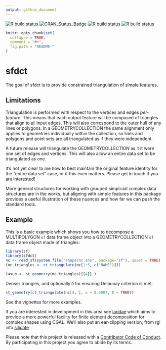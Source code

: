 ```yaml
---
output: github_document
---
```

 

<!-- README.md is generated from README.Rmd. Please edit that file -->

<!-- badges: start -->
[![R build status](https://github.com/hypertidy/sfdct/workflows/R-CMD-check/badge.svg)](https://github.com/hypertidy/sfdct/actions)
[![CRAN_Status_Badge](http://www.r-pkg.org/badges/version/sfdct)](https://cran.r-project.org/package=sfdct)
[![R build status](https://github.com/hypertidy/sfdct/workflows/pkgdown/badge.svg)](https://github.com/hypertidy/sfdct/actions)
[![R build status](https://github.com/hypertidy/sfdct/workflows/test-coverage/badge.svg)](https://github.com/hypertidy/sfdct/actions)
<!-- badges: end -->
  
```r
knitr::opts_chunk$set(
  collapse = TRUE,
  comment = "#>",
  fig.path = "README-"
)
```

# sfdct

The goal of sfdct is to provide constrained triangulation of simple features. 

## Limitations

Triangulation is performed with respect to the vertices and edges *per-feature*. This means that each output feature will
be composed of triangles that align to all input edges. This will also correspond to the outer hull of any lines or polygons. In a GEOMETRYCOLLECTION the same alignment only applies to geometries individually within the collection, so lines and polygons and point sets are
all triangulated as if they were independent. 

A future release will triangulate the GEOMETRYCOLLECTION as it it were one set of edges and vertices. This will also allow an entire data set
to be triangulated as one. 

It's not yet clear to me how to best maintain the original feature identity for the "entire data set" case, or if this even matters. Please get in touch if you are interested!

More general structures for working with grouped simplicial complex data structures are in the works, but aligning with simple features in this package provides a useful illustration of these nuances and how far we can push the standard tools. 


## Example

This is a basic example which shows you how to decompose a MULTIPOLYGON `sf` data frame object into a GEOMETRYCOLLECTION `sf` data frame object made of triangles:

```r
library(sf)
library(sfdct)
nc <- read_sf(system.file("shape/nc.shp", package="sf"), quiet = TRUE)
(nc_triangles <- ct_triangulate(nc[1:5, c("NAME")]))

(asub <- st_geometry(nc_triangles)[[4]] )

```

Denser triangles, and optionally `D` for ensuring Delaunay criterion is met. 

```r
st_geometry(ct_triangulate(nc[4, ], a = 0.0007, D = TRUE))

```


See the vignettes for more examples. 


If you are interested in development in this area see [laridae](https://github.com/hypertidy/laridae) which aims to provide a more powerful facility
for finite element decomposition for complex shapes using CGAL.  We'll also put an ear-clipping version, from rgl into [silicate](https://github.com/hypertidy/silicate)


Please note that this project is released with a [Contributor Code of Conduct](CONDUCT.md). By participating in this project you agree to abide by its terms.
